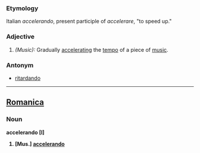 ===Etymology===
Italian ''accelerando'', present participle of ''accelerare'', "to speed up."

===Adjective===
#''(Music):'' Gradually [[accelerating]] the [[tempo]] of a piece of [[music]].
===Antonym===
*[[ritardando]]
----

==[[Romanica]]==
===Noun===
<b>accelerando [I]
#[Mus.] [[accelerando]]